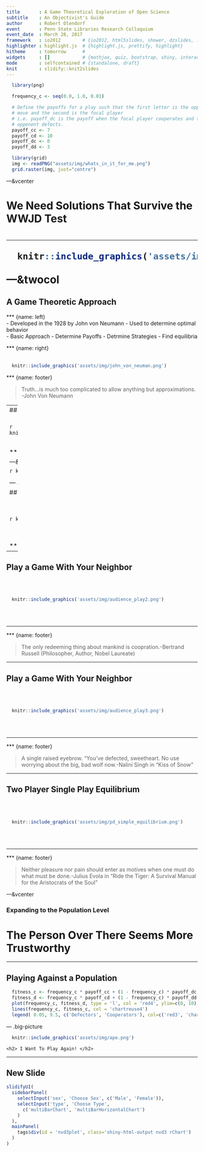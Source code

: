 ```yaml
---
title       : A Game Theoretical Exploration of Open Science
subtitle    : An Objectivist's Guide
author      : Robert Olendorf
event       : Penn State Libraries Research Colloquium
event_date  : March 28, 2017
framework   : io2012        # {io2012, html5slides, shower, dzslides, ...}
highlighter : highlight.js  # {highlight.js, prettify, highlight}
hitheme     : tomorrow      # 
widgets     : []            # {mathjax, quiz, bootstrap, shiny, interactive}
mode        : selfcontained # {standalone, draft}
knit        : slidify::knit2slides
---
```


```r
  library(png) 
```

```r
  frequency_c <- seq(0.0, 1.0, 0.01)

  # Define the payoffs for a play such that the first letter is the opponent's
  # move and the second is the focal player
  # i.e. payoff_dc is the payoff when the focal player cooperates and the 
  # oppenent defects.
  payoff_cc <- 7
  payoff_cd <- 10
  payoff_dc <- 0
  payoff_dd <- 3
```


```r

   
  library(grid)
  img <- readPNG("assets/img/whats_in_it_for_me.png")
  grid.raster(img, just="centre")

```

---&vcenter

<h1 class='jumbo'>We Need Solutions That Survive the <span class='warning'>WWJD</span> Test<h1>

---


```r
  knitr::include_graphics('assets/img/ayn_rand.png')
```

---&twocol

## A Game Theoretic Approach

*** {name: left}
<br/>
 - Developed in the 1928 by John von Neumann
 - Used to determine optimal behavior
 <br/>
 - Basic Approach
   - Determine Payoffs
   - Detrmine Strategies
   - Find equilibria

*** {name: right}
<br/>
<br/>
```r
  knitr::include_graphics('assets/img/john_von_neuman.png')
```

*** {name: footer}
<blockquote>Truth...is much too complicated to allow anything but approximations. <br/><span class="author">-John Von Neumann</span></blockquote>

---
## Prisoners' Dilemma
<br/>
<br/>

```r
  knitr::include_graphics('assets/img/prisoners_dilemma_first.png')
```

<br/>
<hr/>

*** {name: footer}
<blockquote>Beware of altruism. It is based on self-deception, the root of all evil. <br/><span class="author">-Robert Heinlein in "Time Enough for Love"</span></blockquote>

---&twocol

```r
  knitr::include_graphics('assets/img/cost_benefits.png')
```

<hr/>
<br/>
<h4 class="text-centered">
  <span class="info">Payoff</span> = 
  <span class="success">Benefits</span> - 
  <span class="warning">Cost</span> => Chance of Promotion
</h4>

--- .class

## Play a Game With Your Neighbor

<br/>
<br/>

```r
  knitr::include_graphics('assets/img/audience_play1.png')
```

<br/>
<br/>
<hr/>

*** {name: footer}
<blockquote>Every time you play your hand the way you would if you could see your opponent's cards, you gain, and every time your oppenents play their cards differently from the way they would play them if they could see your cards, you gain.<span class="author">-David Sklansky (3x World Series of Poker Champion, poker theoretician and author)</span></blockquote>

---

## Play a Game With Your Neighbor

<br/>
<br/>

```r
  knitr::include_graphics('assets/img/audience_play2.png')
```

<br/>
<br/>
<hr/>

*** {name: footer}
<blockquote>The only redeeming thing about mankind is coopration.<span class="author">-Bertrand Russell (Philosopher, Author, Nobel Laureate)</span></blockquote>

---

## Play a Game With Your Neighbor

<br/>
<br/>

```r
  knitr::include_graphics('assets/img/audience_play3.png')
```

<br/>
<br/>
<hr/>

*** {name: footer}
<blockquote>A single raised eyebrow. "You've defected, sweetheart. No use worrying about the big, bad wolf now.<span class="author">-Nalini Singh in "Kiss of Snow"</span></blockquote>

---

## Two Player Single Play Equilibrium

<br/>
<br/>

```r
  knitr::include_graphics('assets/img/pd_simple_equilibrium.png')
```

<br/>
<br/>
<hr/>

*** {name: footer}
<blockquote>Neither pleasure nor pain should enter as motives when one must do what must be done.<span class="author">-Julius Evola in "Ride the Tiger: A Survival Manual for the Aristocrats of the Soul"</span></blockquote>

---&vcenter

<h3 class='jumbo'>Expanding to the Population Level</h3>
<h1 class= 'jumbo info'>The Person Over There Seems More Trustworthy</h1>

---

## Playing Against a Population

```r
  fitness_c <- frequency_c * payoff_cc + (1 - frequency_c) * payoff_dc
  fitness_d <- frequency_c * payoff_cd + (1 - frequency_c) * payoff_dd
  plot(frequency_c, fitness_d, type = 'l', col = 'red4', ylim=c(0, 10), xlim=c(0.0, 1.0), xaxs='i', yaxs='i', xlab = 'Frequency of Cooperators', ylab = 'Expected Payoff')
  lines(frequency_c, fitness_c, col = 'chartreuse4')
  legend( 0.05, 9.5, c('Defectors', 'Cooperators'), col=c('red3', 'chartreuse4'), lty=1:2)

```

--- .big-picture
<div class='image ape-pic'>
```r
  knitr::include_graphics('assets/img/ape.png')
```
  <div class="text">
    <h2> I Want To Play Again! </h2>
  </div>
</div>

---

## New Slide

```r
slidifyUI(
  sidebarPanel(
    selectInput('sex', 'Choose Sex', c('Male', 'Female')),
    selectInput('type', 'Choose Type',
      c('multiBarChart', 'multiBarHorizontalChart')
    )
  ),
  mainPanel(
    tags$div(id = 'nvd3plot', class='shiny-html-output nvd3 rChart')
  )
)
```


